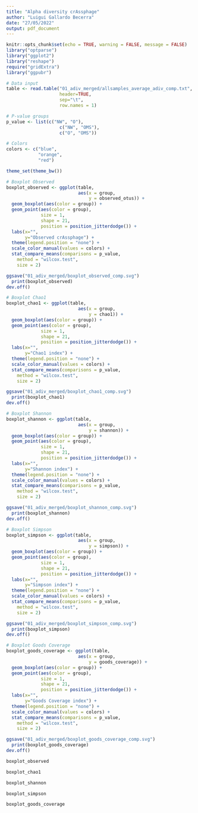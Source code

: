 ```yaml
---
title: "Alpha diversity crAssphage"
author: "Luigui Gallardo Becerra"
date: "27/05/2022"
output: pdf_document
---
```


```r
knitr::opts_chunk$set(echo = TRUE, warning = FALSE, message = FALSE)
library("optparse")
library("ggplot2")
library("reshape")
require("gridExtra")
library("ggpubr")
```

```r
# Data input
table <- read.table("01_adiv_merged/allsamples_average_adiv_comp.txt",
                    header=TRUE,
                    sep="\t",
                    row.names = 1)

# P-value groups
p_value <- list(c("NW", "O"), 
                    c("NW", "OMS"),
                    c("O", "OMS"))

# Colors
colors <- c("blue",
            "orange",
            "red")

theme_set(theme_bw())

# Boxplot Observed
boxplot_observed <- ggplot(table,
                           aes(x = group,
                               y = observed_otus)) +
  geom_boxplot(aes(color = group)) +
  geom_point(aes(color = group),
             size = 1,
             shape = 21,
             position = position_jitterdodge()) +
  labs(x="", 
       y="Observed crAssphage") +
  theme(legend.position = "none") +
  scale_color_manual(values = colors) +
  stat_compare_means(comparisons = p_value,
    method = "wilcox.test",
    size = 2)

ggsave("01_adiv_merged/boxplot_observed_comp.svg")
  print(boxplot_observed)
dev.off()

# Boxplot Chao1
boxplot_chao1 <- ggplot(table,
                           aes(x = group,
                               y = chao1)) +
  geom_boxplot(aes(color = group)) +
  geom_point(aes(color = group),
             size = 1,
             shape = 21,
             position = position_jitterdodge()) +
  labs(x="", 
       y="Chao1 index") +
  theme(legend.position = "none") +
  scale_color_manual(values = colors) +
  stat_compare_means(comparisons = p_value,
    method = "wilcox.test",
    size = 2)

ggsave("01_adiv_merged/boxplot_chao1_comp.svg")
  print(boxplot_chao1)
dev.off()

# Boxplot Shannon
boxplot_shannon <- ggplot(table,
                           aes(x = group,
                               y = shannon)) +
  geom_boxplot(aes(color = group)) +
  geom_point(aes(color = group),
             size = 1,
             shape = 21,
             position = position_jitterdodge()) +
  labs(x="", 
       y="Shannon index") +
  theme(legend.position = "none") +
  scale_color_manual(values = colors) +
  stat_compare_means(comparisons = p_value,
    method = "wilcox.test",
    size = 2)

ggsave("01_adiv_merged/boxplot_shannon_comp.svg")
  print(boxplot_shannon)
dev.off()

# Boxplot Simpson
boxplot_simpson <- ggplot(table,
                           aes(x = group,
                               y = simpson)) +
  geom_boxplot(aes(color = group)) +
  geom_point(aes(color = group),
             size = 1,
             shape = 21,
             position = position_jitterdodge()) +
  labs(x="", 
       y="Simpson index") +
  theme(legend.position = "none") +
  scale_color_manual(values = colors) +
  stat_compare_means(comparisons = p_value,
    method = "wilcox.test",
    size = 2)

ggsave("01_adiv_merged/boxplot_simpson_comp.svg")
  print(boxplot_simpson)
dev.off()

# Boxplot Goods Coverage
boxplot_goods_coverage <- ggplot(table,
                           aes(x = group,
                               y = goods_coverage)) +
  geom_boxplot(aes(color = group)) +
  geom_point(aes(color = group),
             size = 1,
             shape = 21,
             position = position_jitterdodge()) +
  labs(x="", 
       y="Goods Coverage index") +
  theme(legend.position = "none") +
  scale_color_manual(values = colors) +
  stat_compare_means(comparisons = p_value,
    method = "wilcox.test",
    size = 2)

ggsave("01_adiv_merged/boxplot_goods_coverage_comp.svg")
  print(boxplot_goods_coverage)
dev.off()
```

```r
boxplot_observed
```

\newpage

```r
boxplot_chao1
```

\newpage

```r
boxplot_shannon
```

\newpage

```r
boxplot_simpson
```

\newpage

```r
boxplot_goods_coverage
```

\newpage


